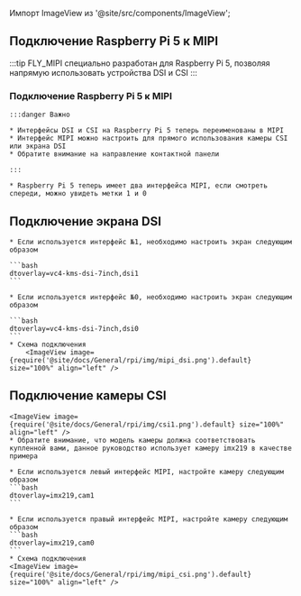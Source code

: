 Импорт ImageView из '@site/src/components/ImageView';

## Подключение Raspberry Pi 5 к MIPI

:::tip
FLY_MIPI специально разработан для Raspberry Pi 5, позволяя напрямую использовать устройства DSI и CSI
:::

### Подключение Raspberry Pi 5 к MIPI

    :::danger Важно

    * Интерфейсы DSI и CSI на Raspberry Pi 5 теперь переименованы в MIPI
    * Интерфейс MIPI можно настроить для прямого использования камеры CSI или экрана DSI
    * Обратите внимание на направление контактной панели

    :::

    * Raspberry Pi 5 теперь имеет два интерфейса MIPI, если смотреть спереди, можно увидеть метки 1 и 0

## Подключение экрана DSI

    * Если используется интерфейс №1, необходимо настроить экран следующим образом

    ```bash
    dtoverlay=vc4-kms-dsi-7inch,dsi1
    ```

    * Если используется интерфейс №0, необходимо настроить экран следующим образом

    ```bash
    dtoverlay=vc4-kms-dsi-7inch,dsi0
    ```
    * Схема подключения
        <ImageView image={require('@site/docs/General/rpi/img/mipi_dsi.png').default} size="100%" align="left" />

## Подключение камеры CSI

    <ImageView image={require('@site/docs/General/rpi/img/csi1.png').default} size="100%" align="left" />
    * Обратите внимание, что модель камеры должна соответствовать купленной вами, данное руководство использует камеру imx219 в качестве примера

    * Если используется левый интерфейс MIPI, настройте камеру следующим образом
    ```bash
    dtoverlay=imx219,cam1
    ```

    * Если используется правый интерфейс MIPI, настройте камеру следующим образом
    ```bash
    dtoverlay=imx219,cam0
    ```
    * Схема подключения
    <ImageView image={require('@site/docs/General/rpi/img/mipi_csi.png').default} size="100%" align="left" />


